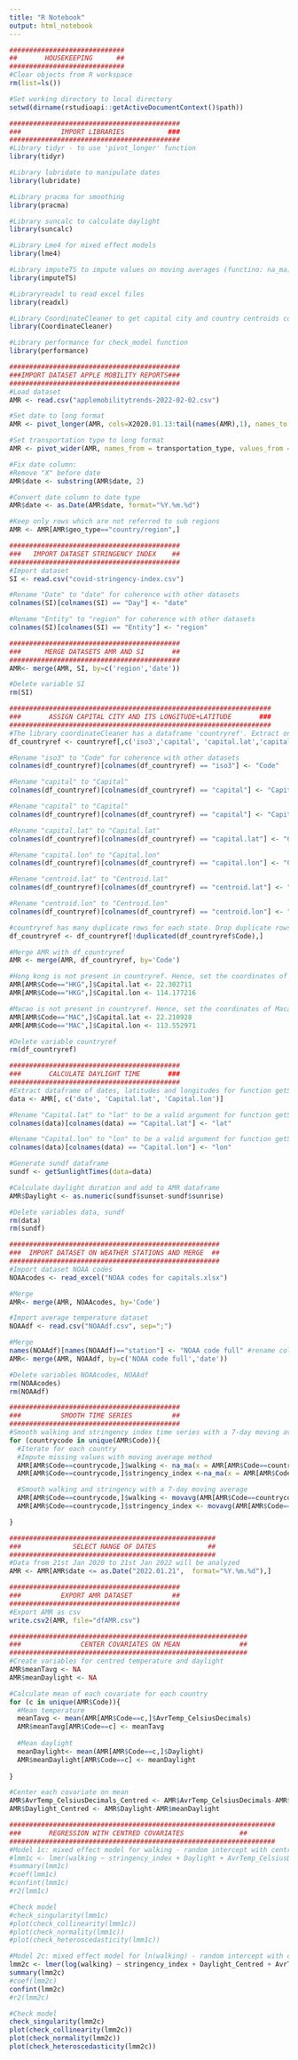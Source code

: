 ```yaml
---
title: "R Notebook"
output: html_notebook
---
```


```r
#############################
##       HOUSEKEEPING      ##
#############################
#Clear objects from R workspace 
rm(list=ls())

#Set working directory to local directory
setwd(dirname(rstudioapi::getActiveDocumentContext()$path)) 

###########################################
###          IMPORT LIBRARIES           ###
###########################################
#Library tidyr - to use 'pivot_longer' function
library(tidyr)

#Library lubridate to manipulate dates
library(lubridate)

#Library pracma for smoothing
library(pracma)

#Library suncalc to calculate daylight
library(suncalc)

#Library Lme4 for mixed effect models
library(lme4)

#Library imputeTS to impute values on moving averages (functino: na_ma)
library(imputeTS)

#Libraryreadxl to read excel files
library(readxl)

#Library CoordinateCleaner to get capital city and country centroids coordinates from country code
library(CoordinateCleaner)

#Library performance for check_model function
library(performance)

###########################################
###IMPORT DATASET APPLE MOBILITY REPORTS###
###########################################
#Load dataset
AMR <- read.csv("applemobilitytrends-2022-02-02.csv")

#Set date to long format
AMR <- pivot_longer(AMR, cols=X2020.01.13:tail(names(AMR),1), names_to = 'date', values_to = 'value')

#Set transportation type to long format
AMR <- pivot_wider(AMR, names_from = transportation_type, values_from = value)

#Fix date column: 
#Remove "X" before date
AMR$date <- substring(AMR$date, 2)

#Convert date column to date type
AMR$date <- as.Date(AMR$date, format="%Y.%m.%d")

#Keep only rows which are not referred to sub regions
AMR <- AMR[AMR$geo_type=="country/region",]

###########################################
###   IMPORT DATASET STRINGENCY INDEX    ##
###########################################
#Import dataset
SI <- read.csv("covid-stringency-index.csv")

#Rename "Date" to "date" for coherence with other datasets
colnames(SI)[colnames(SI) == "Day"] <- "date"

#Rename "Entity" to "region" for coherence with other datasets
colnames(SI)[colnames(SI) == "Entity"] <- "region"

###########################################
###      MERGE DATASETS AMR AND SI       ##
###########################################
AMR<- merge(AMR, SI, by=c('region','date'))

#Delete variable SI
rm(SI)

##################################################################
###       ASSIGN CAPITAL CITY AND ITS LONGITUDE+LATITUDE       ###
##################################################################
#The library coordinateCleaner has a dataframe 'countryref'. Extract only useful columns from such dataframe, and call this subset 'df_countryref'
df_countryref <- countryref[,c('iso3','capital', 'capital.lat','capital.lon','centroid.lat', 'centroid.lon')]

#Rename "iso3" to "Code" for coherence with other datasets
colnames(df_countryref)[colnames(df_countryref) == "iso3"] <- "Code"

#Rename "capital" to "Capital" 
colnames(df_countryref)[colnames(df_countryref) == "capital"] <- "Capital"

#Rename "capital" to "Capital" 
colnames(df_countryref)[colnames(df_countryref) == "capital"] <- "Capital"

#Rename "capital.lat" to "Capital.lat" 
colnames(df_countryref)[colnames(df_countryref) == "capital.lat"] <- "Capital.lat"

#Rename "capital.lon" to "Capital.lon" 
colnames(df_countryref)[colnames(df_countryref) == "capital.lon"] <- "Capital.lon"

#Rename "centroid.lat" to "Centroid.lat" 
colnames(df_countryref)[colnames(df_countryref) == "centroid.lat"] <- "Centroid.lat"

#Rename "centroid.lon" to "Centroid.lon" 
colnames(df_countryref)[colnames(df_countryref) == "centroid.lon"] <- "Centroid.lon"

#countryref has many duplicate rows for each state. Drop duplicate rows with the same country code
df_countryref <- df_countryref[!duplicated(df_countryref$Code),]

#Merge AMR with df_countryref
AMR <- merge(AMR, df_countryref, by='Code')  

#Hong kong is not present in countryref. Hence, set the coordinates of Hong Kong Central district
AMR[AMR$Code=="HKG",]$Capital.lat <- 22.302711
AMR[AMR$Code=="HKG",]$Capital.lon <- 114.177216

#Macao is not present in countryref. Hence, set the coordinates of Macao
AMR[AMR$Code=="MAC",]$Capital.lat <- 22.210928
AMR[AMR$Code=="MAC",]$Capital.lon <- 113.552971

#Delete variable countryref
rm(df_countryref)

###########################################
###       CALCULATE DAYLIGHT TIME       ###
###########################################
#Extract dataframe of dates, latitudes and longitudes for function getSunlightTimes
data <- AMR[, c('date', 'Capital.lat', 'Capital.lon')]

#Rename "Capital.lat" to "lat" to be a valid argument for function getSunlightTimes
colnames(data)[colnames(data) == "Capital.lat"] <- "lat"

#Rename "Capital.lon" to "lon" to be a valid argument for function getSunlightTimes
colnames(data)[colnames(data) == "Capital.lon"] <- "lon"

#Generate sundf dataframe
sundf <- getSunlightTimes(data=data)

#Calculate daylight duration and add to AMR dataframe
AMR$Daylight <- as.numeric(sundf$sunset-sundf$sunrise)

#Delete variables data, sundf
rm(data)
rm(sundf)

#####################################################
###  IMPORT DATASET ON WEATHER STATIONS AND MERGE  ##
#####################################################
#Import dataset NOAA codes
NOAAcodes <- read_excel("NOAA codes for capitals.xlsx")

#Merge
AMR<- merge(AMR, NOAAcodes, by='Code')

#Import average temperature dataset
NOAAdf <- read.csv("NOAAdf.csv", sep=";")

#Merge
names(NOAAdf)[names(NOAAdf)=="station"] <- "NOAA code full" #rename column
AMR<- merge(AMR, NOAAdf, by=c('NOAA code full','date'))

#Delete variables NOAAcodes, NOAAdf
rm(NOAAcodes)
rm(NOAAdf)

###########################################
###          SMOOTH TIME SERIES          ##
###########################################
#Smooth walking and stringency index time series with a 7-day moving average
for (countrycode in unique(AMR$Code)){ 
  #Iterate for each country
  #Impute missing values with moving average method
  AMR[AMR$Code==countrycode,]$walking <- na_ma(x = AMR[AMR$Code==countrycode,]$walking, k=7)
  AMR[AMR$Code==countrycode,]$stringency_index <-na_ma(x = AMR[AMR$Code==countrycode,]$stringency_index, k=7)

  #Smooth walking and stringency with a 7-day moving average
  AMR[AMR$Code==countrycode,]$walking <- movavg(AMR[AMR$Code==countrycode,]$walking, 7)
  AMR[AMR$Code==countrycode,]$stringency_index <- movavg(AMR[AMR$Code==countrycode,]$stringency_index, 7)

}

####################################################
###             SELECT RANGE OF DATES             ##
####################################################
#Data from 21st Jan 2020 to 21st Jan 2022 will be analyzed
AMR <- AMR[AMR$date <= as.Date("2022.01.21",  format="%Y.%m.%d"),]

###########################################
###          EXPORT AMR DATASET          ##
###########################################
#Export AMR as csv
write.csv2(AMR, file="dfAMR.csv")
```
```r
############################################################
###               CENTER COVARIATES ON MEAN               ##
############################################################
#Create variables for centred temperature and daylight
AMR$meanTavg <- NA
AMR$meanDaylight <- NA

#Calculate mean of each covariate for each country
for (c in unique(AMR$Code)){
  #Mean temperature
  meanTavg <- mean(AMR[AMR$Code==c,]$AvrTemp_CelsiusDecimals)
  AMR$meanTavg[AMR$Code==c] <- meanTavg
  
  #Mean daylight
  meanDaylight<- mean(AMR[AMR$Code==c,]$Daylight)
  AMR$meanDaylight[AMR$Code==c] <- meanDaylight
  
}

#Center each covariate on mean
AMR$AvrTemp_CelsiusDecimals_Centred <- AMR$AvrTemp_CelsiusDecimals-AMR$meanTavg
AMR$Daylight_Centred <- AMR$Daylight-AMR$meanDaylight

###################################################################
###       REGRESSION WITH CENTRED COVARIATES              ##
###################################################################
#Model 1c: mixed effect model for walking - random intercept with centred covariates
#lmm1c <- lmer(walking ~ stringency_index + Daylight + AvrTemp_CelsiusDecimals + (1|Code), data=AMR)
#summary(lmm1c)
#coef(lmm1c)
#confint(lmm1c)
#r2(lmm1c)

#Check model
#check_singularity(lmm1c)
#plot(check_collinearity(lmm1c))
#plot(check_normality(lmm1c))
#plot(check_heteroscedasticity(lmm1c))

#Model 2c: mixed effect model for ln(walking) - random intercept with centred covariates
lmm2c <- lmer(log(walking) ~ stringency_index + Daylight_Centred + AvrTemp_CelsiusDecimals_Centred + (1|Code), data=AMR)
summary(lmm2c)
#coef(lmm2c)
confint(lmm2c)
#r2(lmm2c)

#Check model
check_singularity(lmm2c)
plot(check_collinearity(lmm2c))
plot(check_normality(lmm2c))
plot(check_heteroscedasticity(lmm2c))
```




